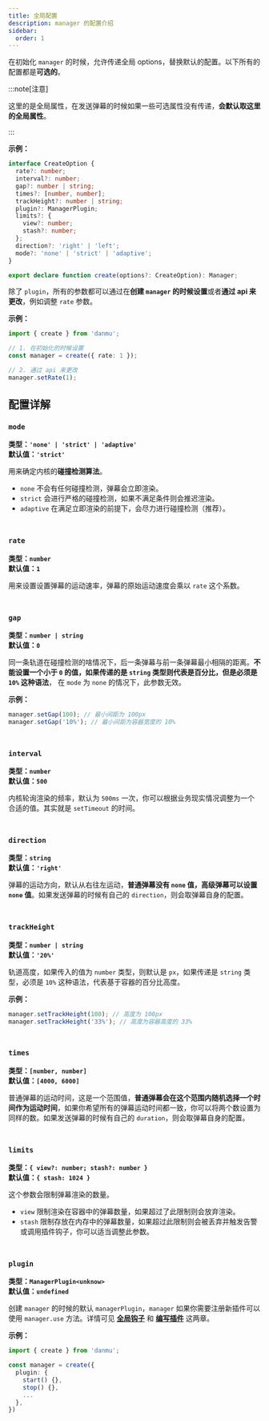 ```yaml
---
title: 全局配置
description: manager 的配置介绍
sidebar:
  order: 1
---
```


在初始化 `manager` 的时候，允许传递全局 options，替换默认的配置。以下所有的配置都是**可选的**。

:::note[注意]

这里的是全局属性，在发送弹幕的时候如果一些可选属性没有传递，**会默认取这里的全局属性**。

:::

**示例：**

```ts title="init.ts" {16}
interface CreateOption {
  rate?: number;
  interval?: number;
  gap?: number | string;
  times?: [number, number];
  trackHeight?: number | string;
  plugin?: ManagerPlugin;
  limits?: {
    view?: number;
    stash?: number;
  };
  direction?: 'right' | 'left';
  mode?: 'none' | 'strict' | 'adaptive';
}

export declare function create(options?: CreateOption): Manager;
```

除了 `plugin`，所有的参数都可以通过在**创建 `manager` 的时候设置**或者**通过 api 来更改**，例如调整 `rate` 参数。

**示例：**

```ts title="init.ts"
import { create } from 'danmu';

// 1. 在初始化的时候设置
const manager = create({ rate: 1 });

// 2. 通过 api 来更改
manager.setRate(1);
```

## 配置详解

### `mode`

**类型：`'none' | 'strict' | 'adaptive'`**<br/>
**默认值：`'strict'`**

用来确定内核的**碰撞检测算法**。

- `none` 不会有任何碰撞检测，弹幕会立即渲染。
- `strict` 会进行严格的碰撞检测，如果不满足条件则会推迟渲染。
- `adaptive` 在满足立即渲染的前提下，会尽力进行碰撞检测（推荐）。

<div style="border-bottom: 0.5px solid var(--sl-color-gray-5); padding: 10px 0" />

### `rate`

**类型：`number`**<br/>
**默认值：`1`**

用来设置设置弹幕的运动速率，弹幕的原始运动速度会乘以 `rate` 这个系数。

<div style="border-bottom: 0.5px solid var(--sl-color-gray-5); padding: 10px 0" />

### `gap`

**类型：`number | string`**<br/>
**默认值：`0`**

同一条轨道在碰撞检测的啥情况下，后一条弹幕与前一条弹幕最小相隔的距离。**不能设置一个小于 `0` 的值，如果传递的是 `string` 类型则代表是百分比，但是必须是 `10%` 这种语法**， 在 `mode` 为 `none` 的情况下，此参数无效。

**示例：**

```ts
manager.setGap(100); // 最小间距为 100px
manager.setGap('10%'); // 最小间距为容器宽度的 10%
```

<div style="border-bottom: 0.5px solid var(--sl-color-gray-5); padding: 10px 0" />

### `interval`

**类型：`number`**<br/>
**默认值：`500`**

内核轮询渲染的频率，默认为 `500ms` 一次，你可以根据业务现实情况调整为一个合适的值。其实就是 `setTimeout` 的时间。

<div style="border-bottom: 0.5px solid var(--sl-color-gray-5); padding: 10px 0" />

### `direction`

**类型：`string`**<br/>
**默认值：`'right'`**

弹幕的运动方向，默认从右往左运动，**普通弹幕没有 `none` 值，高级弹幕可以设置 `none` 值**。如果发送弹幕的时候有自己的 `direction`，则会取弹幕自身的配置。

<div style="border-bottom: 0.5px solid var(--sl-color-gray-5); padding: 10px 0" />

### `trackHeight`

**类型：`number | string`**<br/>
**默认值：`'20%'`**

轨道高度，如果传入的值为 `number` 类型，则默认是 `px`，如果传递是 `string` 类型，必须是 `10%` 这种语法，代表基于容器的百分比高度。

**示例：**

```ts
manager.setTrackHeight(100); // 高度为 100px
manager.setTrackHeight('33%'); // 高度为容器高度的 33%
```

<div style="border-bottom: 0.5px solid var(--sl-color-gray-5); padding: 10px 0" />

### `times`

**类型：`[number, number]`**<br/>
**默认值：`[4000, 6000]`**

普通弹幕的运动时间，这是一个范围值，**普通弹幕会在这个范围内随机选择一个时间作为运动时间**，如果你希望所有的弹幕运动时间都一致，你可以将两个数设置为同样的数。如果发送弹幕的时候有自己的 `duration`，则会取弹幕自身的配置。

<div style="border-bottom: 0.5px solid var(--sl-color-gray-5); padding: 10px 0" />

### `limits`

**类型：`{ view?: number; stash?: number }`**<br/>
**默认值：`{ stash: 1024 }`**

这个参数会限制弹幕渲染的数量。

- `view` 限制渲染在容器中的弹幕数量，如果超过了此限制则会放弃渲染。
- `stash` 限制存放在内存中的弹幕数量，如果超过此限制则会被丢弃并触发告警或调用插件钩子，你可以适当调整此参数。

<div style="border-bottom: 0.5px solid var(--sl-color-gray-5); padding: 10px 0" />

### `plugin`

**类型：`ManagerPlugin<unknow>`**<br/>
**默认值：`undefined`**

创建 `manager` 的时候的默认 `managerPlugin`，`manager` 如果你需要注册新插件可以使用 `manager.use` 方法。详情可见 [**全局钩子**](../manager-hooks) 和 [**编写插件**](../../guide/create-plugin) 这两章。

**示例：**

```ts title="init.ts"
import { create } from 'danmu';

const manager = create({
  plugin: {
    start() {},
    stop() {},
    ...
  },
})
```
